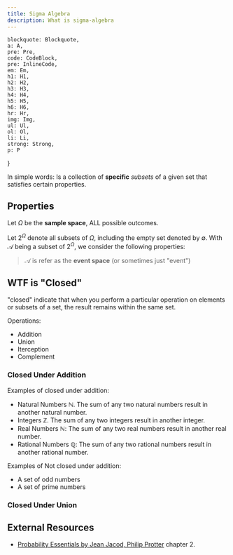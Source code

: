 ```yaml
---
title: Sigma Algebra
description: What is sigma-algebra
---
```


    blockquote: Blockquote,
    a: A,
    pre: Pre,
    code: CodeBlock,
    pre: InlineCode,
    em: Em,
    h1: H1,
    h2: H2,
    h3: H3,
    h4: H4,
    h5: H5,
    h6: H6,
    hr: Hr,
    img: Img,
    ul: Ul,
    ol: Ol,
    li: Li,
    strong: Strong,
    p: P
}

In simple words: Is a collection of **specific** *subsets* of a given set that satisfies certain properties.

## Properties

Let $\Omega$ be the **sample space**, ALL possible outcomes.

Let $2^\Omega$ denote all subsets of $\Omega$, including the empty set denoted by $\emptyset$. With $\mathcal{A}$ being a subset of $2^\Omega$, we consider the following properties:

> $\mathcal{A}$ is refer as the **event space** (or sometimes just "event")

<Equation
    formula="\emptyset \in \mathcal{A} \:\mathrm{and}\: \Omega \in \mathcal{A}"
    description="Property 1 of $\sigma$-Algebra"
/>

<Equation
    formula="\mathrm{If }A \in \mathcal{A}\: \mathrm{, where } A^{c} denotes the complement of A"
    description="Property 2 of $\sigma$-algebra"
/>


## WTF is "Closed"

"closed"  indicate that when you perform a particular operation on elements or subsets of a set, the result remains within the same set.

Operations:
- Addition
- Union
- Iterception
- Complement

### Closed Under Addition

Examples of closed under addition:
- Natural Numbers $\mathbb{N}$. The sum of any two natural numbers result in another natural number.
- Integers $\mathbb{Z}$. The sum of any two integers result in another integer.
- Real Numbers $\mathbb{N}$: The sum of any two real numbers result in another real number.
- Rational Numbers $\mathbb{Q}$: The sum of any two rational numbers result in another rational number.

Examples of Not closed under addition:
- A set of odd numbers
- A set of prime numbers

### Closed Under Union

## External Resources

- [Probability Essentials by Jean Jacod, Philip Protter](https://link.springer.com/book/10.1007/978-3-642-55682-1) chapter 2.
